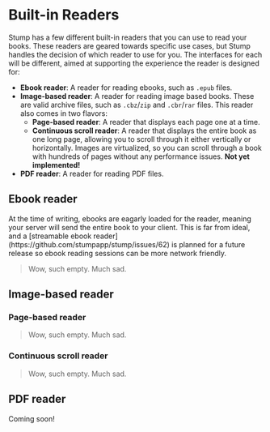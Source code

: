 
# Built-in Readers

Stump has a few different built-in readers that you can use to read your books. These readers are geared towards specific use cases, but Stump handles the decision of which reader to use for you. The interfaces for each will be different, aimed at supporting the experience the reader is designed for:

- **Ebook reader**: A reader for reading ebooks, such as `.epub` files.
- **Image-based reader**: A reader for reading image based books. These are valid archive files, such as `.cbz`/`zip` and `.cbr`/`rar` files. This reader also comes in two flavors:
  - **Page-based reader**: A reader that displays each page one at a time.
  - **Continuous scroll reader**: A reader that displays the entire book as one long page, allowing you to scroll through it either vertically or horizontally. Images are virtualized, so you can scroll through a book with hundreds of pages without any performance issues. **Not yet implemented!**
- **PDF reader**: A reader for reading PDF files.

## Ebook reader

<Callout emoji="🚧">
	At the time of writing, ebooks are eagarly loaded for the reader, meaning your server will send
	the entire book to your client. This is far from ideal, and a [streamable ebook
	reader](https://github.com/stumpapp/stump/issues/62) is planned for a future release so ebook
	reading sessions can be more network friendly.
</Callout>

> Wow, such empty. Much sad.

## Image-based reader

### Page-based reader

> Wow, such empty. Much sad.

### Continuous scroll reader

> Wow, such empty. Much sad.

## PDF reader

Coming soon!
